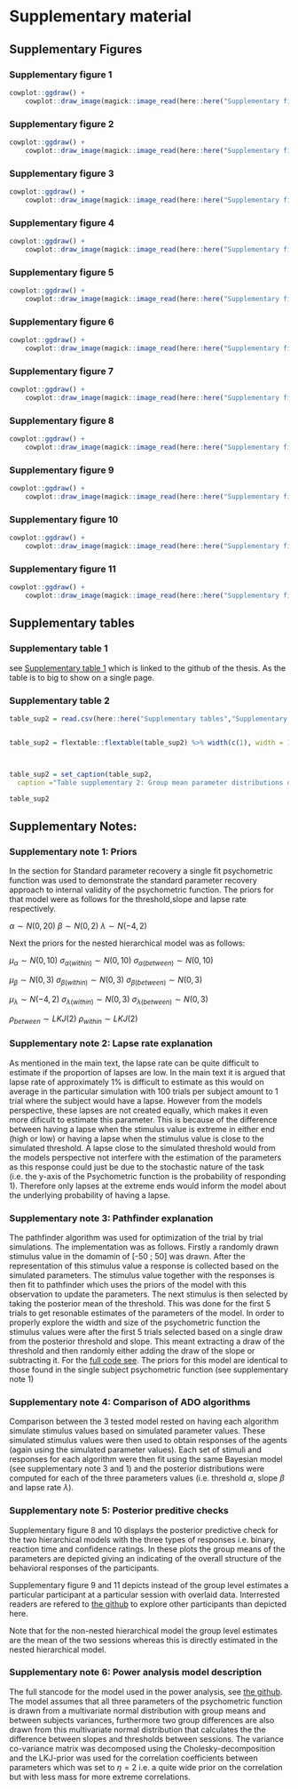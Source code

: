 
\newpage

# Supplementary material

## **Supplementary Figures**

### Supplementary figure 1

```r

cowplot::ggdraw() +
    cowplot::draw_image(magick::image_read(here::here("Supplementary figures","Supplementary figure1.PNG")), scale = 1)

```

### Supplementary figure 2

```r

cowplot::ggdraw() +
    cowplot::draw_image(magick::image_read(here::here("Supplementary figures","Supplementary figure2.PNG")), scale = 1)

```
### Supplementary figure 3

```r

cowplot::ggdraw() +
    cowplot::draw_image(magick::image_read(here::here("Supplementary figures","Supplementary figure3.PNG")), scale = 1)

```

### Supplementary figure 4

```r

cowplot::ggdraw() +
    cowplot::draw_image(magick::image_read(here::here("Supplementary figures","Supplementary figure4.PNG")), scale = 1)

```

### Supplementary figure 5

```r

cowplot::ggdraw() +
    cowplot::draw_image(magick::image_read(here::here("Supplementary figures","Supplementary figure5.PNG")), scale = 1)

```

### Supplementary figure 6

```r

cowplot::ggdraw() +
    cowplot::draw_image(magick::image_read(here::here("Supplementary figures","Supplementary figure6.PNG")), scale = 1)

```



### Supplementary figure 7

```r

cowplot::ggdraw() +
    cowplot::draw_image(magick::image_read(here::here("Supplementary figures","Supplementary figure7.PNG")), scale = 1)

```

### Supplementary figure 8

```r

cowplot::ggdraw() +
    cowplot::draw_image(magick::image_read(here::here("Supplementary figures","Supplementary figure8.PNG")), scale = 1)

```
### Supplementary figure 9

```r

cowplot::ggdraw() +
    cowplot::draw_image(magick::image_read(here::here("Supplementary figures","Supplementary figure9.PNG")), scale = 1)

```

### Supplementary figure 10

```r

cowplot::ggdraw() +
    cowplot::draw_image(magick::image_read(here::here("Supplementary figures","Supplementary figure10.PNG")), scale = 1)

```

### Supplementary figure 11

```r

cowplot::ggdraw() +
    cowplot::draw_image(magick::image_read(here::here("Supplementary figures","Supplementary figure11.PNG")), scale = 1)

```

\newpage

## Supplementary tables

### Supplementary table 1

see [Supplementary table 1](https://github.com/JesperFischer/Master-thesis/blob/main/Supplementary%20tables/Supplementary%20table2.xlsx) which is linked to the github of the thesis. As the table is to big to show on a single page.


### Supplementary table 2

<!-- this is table of the posterior estimates of the ICC binary model -->

```r

table_sup2 = read.csv(here::here("Supplementary tables","Supplementary table2.csv")) %>% mutate(X = NULL)


table_sup2 = flextable::flextable(table_sup2) %>% width(c(1), width = 1.5)



table_sup2 = set_caption(table_sup2,
  caption ="Table supplementary 2: Group mean parameter distributions of Binary test re-test re-analysis. Summary statistics of the group mean parameters of the Binary hierarchical model, used as the baseline parameters for the power analysis.")

table_sup2

```

\newpage

## Supplementary Notes:

### Supplementary note 1: Priors

In the section for Standard parameter recovery a single fit psychometric function was used to demonstrate the standard parameter recovery approach to internal validity of the psychometric function. The priors for that model were as follows for the threshold,slope and lapse rate respectively.

$\alpha \sim N(0,20)$
$\beta \sim N(0,2)$
$\lambda \sim N(-4,2)$

Next the priors for the nested hierarchical model was as follows:

$\mu_{\alpha} \sim N(0,10)$
$\sigma_{\alpha(within)} \sim N(0,10)$
$\sigma_{\alpha(between)} \sim N(0,10)$

$\mu_{\beta} \sim N(0,3)$
$\sigma_{\beta(within)} \sim N(0,3)$
$\sigma_{\beta(between)} \sim N(0,3)$


$\mu_{\lambda} \sim N(-4,2)$
$\sigma_{\lambda(within)} \sim N(0,3)$
$\sigma_{\lambda(between)} \sim N(0,3)$

$\rho_{between} \sim LKJ(2)$
$\rho_{within} \sim LKJ(2)$


### Supplementary note 2: Lapse rate explanation

As mentioned in the main text, the lapse rate can be quite difficult to estimate if the proportion of lapses are low. In the main text it is argued that lapse rate of approximately 1% is difficult to estimate as this would on average in the particular simulation with 100 trials per subject amount to 1 trial where the subject would have a lapse. However from the models perspective, these lapses are not created equally, which makes it even more dificult to estimate this parameter. This is because of the difference between having a lapse when the stimulus value is extreme in either end (high or low) or having a lapse when the stimulus value is close to the simulated threshold. A lapse close to the simulated threshold would from the models perspective not interfere with the estimation of the parameters as this response could just be due to the stochastic nature of the task (i.e. the y-axis of the Psychometric function is the probability of responding 1). Therefore only lapses at the extreme ends would inform the model about the underlying probability of having a lapse.



### Supplementary note 3: Pathfinder explanation

The pathfinder algorithm was used for optimization of the trial by trial simulations. The implementation was as follows. Firstly a randomly drawn stimulus value in the domamin of [-50 ; 50] was drawn. After the representation of this stimulus value a response is collected based on the simulated parameters. The stimulus value together with the responses is then fit to pathfinder which uses the priors of the model with this observation to update the parameters. The next stimulus is then selected by taking the posterior mean of the threshold. This was done for the first 5 trials to get resonable estimates of the parameters of the model. In order to properly explore the width and size of the psychometric function the stimulus values were after the first 5 trials selected based on a single draw from the posterior threshold and slope. This meant extracting a draw of the threshold and then randomly either adding the draw of the slope or subtracting it. For the  [full code see](https://github.com/JesperFischer/Master-thesis/blob/main/Analyses/ICC%20analysis/Visualizing%20pathfinder%20scripts.R). The priors for this model are identical to those found in the single subject psychometric function (see supplementary note 1)


### Supplementary note 4: Comparison of ADO algorithms

Comparison between the 3 tested model rested on having each algorithm simulate stimulus values based on simulated parameter values. These simulated stimulus values were then used to obtain responses of the agents (again using the simulated parameter values). Each set of stimuli and responses for each algorithm were then fit using the same Bayesian model (see supplementary note 3 and 1) and the posterior distributions were computed for each of the three parameters values (i.e. threshold $\alpha$, slope $\beta$ and lapse rate $\lambda$).

### Supplementary note 5: Posterior preditive checks

Supplementary figure 8 and 10 displays the posterior predictive check for the two hierarchical models with the three types of responses i.e. binary, reaction time and confidence ratings. In these plots the group means of the parameters are depicted giving an indicating of the overall structure of the behavioral responses of the participants. 

Supplementary figure 9 and 11 depicts instead of the group level estimates a particular participant at a particular session with overlaid data. Interrested readers are refered to [the github ](https://github.com/JesperFischer/Master-thesis/blob/main/manuscript/Supplementary%20material/supplementary%20analyses.Rmd) to explore other participants than depicted here.

Note that for the non-nested hierarchical model the group level estimates are the mean of the two sessions whereas this is directly estimated in the nested hierarchical model.


### Supplementary note 6: Power analysis model description

The full stancode for the model used in the power analysis, see [the github](https://github.com/JesperFischer/Master-thesis/blob/main/Analyses/Power%20analysis/Make%20datasets/Parameterized%20cummulative%20normal.stan). The model assumes that all three parameters of the psychometric function is drawn from a multivariate normal distribution with group means and between subjects variances, furthermore two group differences are also drawn from this multivariate normal distribution that calculates the the difference between slopes and thresholds between sessions. The variance co-variance matrix was decomposed using the Cholesky-decomposition and the LKJ-prior was used for the correlation coefficients between parameters which was set to $\eta = 2$ i.e. a quite wide prior on the correlation but with less mass for more extreme correlations.
